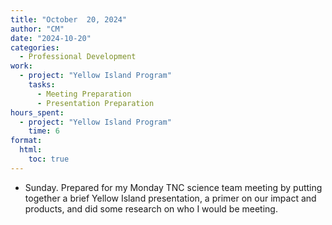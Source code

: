 ```yaml
---
title: "October  20, 2024"
author: "CM"
date: "2024-10-20"
categories:
  - Professional Development
work:
  - project: "Yellow Island Program"
    tasks: 
      - Meeting Preparation
      - Presentation Preparation
hours_spent:
  - project: "Yellow Island Program"
    time: 6
format:
  html:
    toc: true
---
```


* Sunday. Prepared for my Monday TNC science team meeting by putting together a brief Yellow Island presentation, a primer on our impact and products, and did some research on who I would be meeting.
